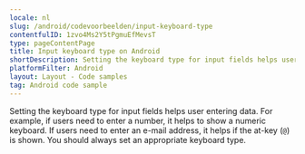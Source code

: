 ```yaml
---
locale: nl
slug: /android/codevoorbeelden/input-keyboard-type
contentfulID: 1zvo4Ms2Y5tPgmuEfMevsT
type: pageContentPage
title: Input keyboard type on Android
shortDescription: Setting the keyboard type for input fields helps user entering data.
platformFilter: Android
layout: Layout - Code samples
tag: Android code sample
---
```


Setting the keyboard type for input fields helps user entering data. For example, if users need to enter a number, it helps to show a numeric keyboard. If users need to enter an e-mail address, it helps if the at-key (`@`) is shown. You should always set an appropriate keyboard type.

<CodeSample id="input-keyboard-type" locale="nl" platform="android"/>